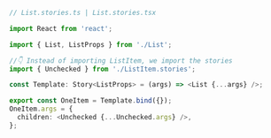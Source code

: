 ```ts
// List.stories.ts | List.stories.tsx

import React from 'react';

import { List, ListProps } from './List';

//👇 Instead of importing ListItem, we import the stories
import { Unchecked } from './ListItem.stories';

const Template: Story<ListProps> = (args) => <List {...args} />;

export const OneItem = Template.bind({});
OneItem.args = {
  children: <Unchecked {...Unchecked.args} />,
};
```